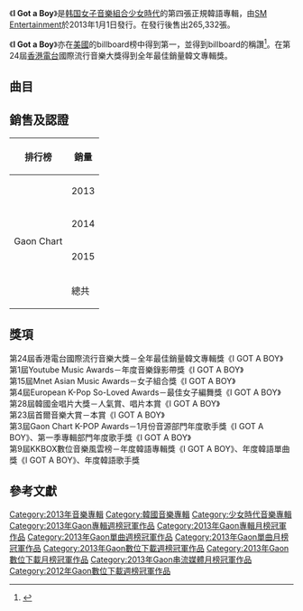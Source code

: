 {{Infobox album
| Name        = I Got a Boy
| Type        = studio
| Artist      = [[少女时代|少女时代]]
| Cover       = <!-- 檔案不存在 Snsdigotaboyalbum.jpg ，可從英文維基百科取得 -->
| Released    = 2013年1月1日<ref>{{cite web|title=The 4th Album I Got a Boy|url=http://girlsgeneration.smtown.com/Discography/AlbumInfo/576?|publisher=SM Entertainment|accessdate=2013-01-31|archive-date=2019-10-17|archive-url=https://web.archive.org/web/20191017135436/http://girlsgeneration.smtown.com/Discography/AlbumInfo/576|dead-url=no}}</ref>
| Recorded    = 2008年；2011年； 2012年于韩国首尔 S.M. 录音室
| Genre       = [[韩国流行音乐|韩国流行音乐]]、[[节奏布鲁斯|R&B]]、[[流行电音|流行电音]]、[[舞蹈流行音乐|舞蹈流行音乐]]
| Language    = 韩语
| Label       = [[SM_Entertainment|SM Entertainment]]
| Producer    = <!-- [[Lee_Soo_Man|Lee Soo Man]] （执行制作）、[[Yoo_Young-jin|Yoo Young-jin]]、[[Steve_Booker_(producer)|Steve Booker]]、[[Stereotypes_(producers)|Stereotypes]]、Will Simms、[[Kenzie_(songwriter)|Kenzie]]、[[Charlie_Mason_(lyricist)|Charlie Mason]]、[[Mitch_Hansen|Mitch Hansen]]、Joseph Belmaati、Park Chang-hyun、Trinity、[[Victoria_Horn|Victoria Horn]]、Hyuk Shin、[[Jordan_Kyle_(producer)|Jordan Kyle]] -->
| Reviews     =
| Last album  = [[GIRLS'_GENERATION_Ⅱ_-Girls_&_Peace-|Girls & Peace]]<br />（2012年）
| This album  =''''I Got a Boy''''<br />（2013年）
| Next album  = Best Selection Non Stop Mix<br />（2013年）
| Misc        =
{{singles
  | Promo          = yes
  | Name           = I Got A Boy
  | Type           = studio
  | Single 1       = Dancing Queen
  | Single 1 date  = {{Start date|2012|12|21}}
  | Single 2       = '''I Got a Boy'''
  | Single 2 date  = {{Start date|2013|1|1}}
  }}
}}

《'''I Got a Boy'''》是[[韩国|韩国]][[女子音樂組合|女子音樂組合]][[少女時代|少女時代]]的第四張正規韓語專輯，由[[SM_Entertainment|SM Entertainment]]於2013年1月1日發行。在發行後售出265,332張。

《'''I Got a Boy'''》亦在[[美國|美國]]的billboard榜中得到第一，並得到billboard的稱讚<ref>{{Cite web |url=http://www.billboard.com/articles/review/1481602/girls-generation-i-got-a-boy-track-by-track-review |title=Girls' Generation, 'I Got A Boy': Track-By-Track Review |accessdate=2013-12-12 |archive-date=2013-05-29 |archive-url=https://web.archive.org/web/20130529183330/http://www.billboard.com/articles/review/1481602/girls-generation-i-got-a-boy-track-by-track-review |dead-url=no }}</ref>。在第24屆[[香港電台|香港電台]]國際流行音樂大獎得到全年最佳銷量韓文專輯獎。

== 曲目 ==
{{tracklist
| full_width      =
| collapsed       = 
| headline        = 
| extra_column    = 
| total length    = 35:55

| title1          = I Got a Boy
| lyrics1         = Yoo Young Jin
| music1          = Will Simms、Anne Judith Wik、Sarah Lundbäck Bell、Yoo Young Jin
| length1         = 4:31
| extra1          =

| title2          = Dancing Queen
| lyrics2         = Yoon Hyo-sang、[[鄭秀妍|Jessica]]、[[黃美英|Tiffany]]
| music2          = Stephen Andrew Booker、[[黛菲|Aimee Ann Duffy]]、Kenzie
| length2         = 3:35

| title3          = Baby Maybe
| lyrics3         = [[秀英_(少女时代)|秀英]]、[[權俞利|俞利]]、[[徐朱玄|徐玄]]
| music3          = Mich Hansen、Jonas Jeberg、Ruth-Anne Cunningham、[[皮克西·洛特|Victoria Lott]]
| length3         = 3:43

| title4          = Talk Talk (말해봐)
| note4           =
| lyrics4         = Kim Tae-sung
| music4          = Mason Charlie、Oscar Michael G. Rres、Danny Saucedo
| length4         = 2:46

| title5          = Promise
| lyrics5         = Mo-ul
| music5          = Joseph Belmaati
| length5         = 3:15

| title6          = Express 999
| lyrics6         = Kim Jung-bae
| music6          = Kenzie
| length6         = 3:27

| title7          = Lost in Love (유리아이)
| note7           = 太妍和Tiffany合唱
| lyrics7         = Park Chang-hyun
| music7          = Park Chang-hyun
| length7         = 4:00

| title8          = Look at Me
| lyrics8         = Jun Gan-di
| music8          = Johan Gustafson、Fredrik Häggstam、Sebastian Lundberg、Louis Schoorl
| length8         = 3:01

| title9          = XYZ
| lyrics9         = [[權俞利|俞利]]、[[徐朱玄|徐玄]]
| music9          = Jonathan Yip、Jeremy L. Reeves、Ray Romulus、Victoria Horn
| length9         = 3:15

| title10         = Romantic St. (낭만길)
| lyrics10        = Lee Shin-sung、Lee Chan-mi、Sumi
| music10         = Matthew Heath、Hailey Collier、DK、Jordan Kyle、Hyuk Shin、Jee Yoon Yoo
| length10        = 4:00
}}

==銷售及認證==
{| class="wikitable"
! 排行榜
! colspan="2" |銷量
|- 
! rowspan="4" | Gaon Chart
| 2013
| 293,302 <ref>Sales references for "I Got A Boy" in 2013:
* [http://www.gaonchart.co.kr/main/section/chart/album.gaon?nationGbn=T&serviceGbn=&targetTime=2013&hitYear=2013&termGbn=year 2013 Album Chart (in Korean)] {{Wayback|url=http://www.gaonchart.co.kr/main/section/chart/album.gaon?nationGbn=T&serviceGbn=&targetTime=2013&hitYear=2013&termGbn=year |date=20151208062712 }}</ref> 
|- 
| 2014
| 8151 <ref>Sales references for "I Got A Boy" in 2014:
* [http://www.gaonchart.co.kr/main/section/chart/album.gaon?nationGbn=T&serviceGbn=&targetTime=10&hitYear=2014&termGbn=month OCT,2014 Album Chart (in Korean)] {{Wayback|url=http://www.gaonchart.co.kr/main/section/chart/album.gaon?nationGbn=T&serviceGbn=&targetTime=10&hitYear=2014&termGbn=month |date=20150725223154 }}</ref> 
|- 
| 2015
| 1804+ <ref>Sales references for "I Got A Boy" in 2015:
* [http://www.gaonchart.co.kr/main/section/chart/album.gaon?nationGbn=T&serviceGbn=&targetTime=04&hitYear=2015&termGbn=month APRIL,2015 Album Chart (in Korean)] {{Wayback|url=http://www.gaonchart.co.kr/main/section/chart/album.gaon?nationGbn=T&serviceGbn=&targetTime=04&hitYear=2015&termGbn=month |date=20160303173321 }}</ref> 
|- 
| 總共
| 303,257+
|}

== 獎項 ==
第24屆香港電台國際流行音樂大獎－全年最佳銷量韓文專輯獎《I GOT A BOY》<br>
第1屆Youtube Music Awards－年度音樂錄影帶獎《I GOT A BOY》<br>
第15屆Mnet Asian Music Awards－女子組合獎《I GOT A BOY》<br>
第4屆European K-Pop So-Loved Awards－最佳女子編舞獎《I GOT A BOY》<br>
第28屆韓國金唱片大獎－人氣賞、唱片本賞《I GOT A BOY》<br>
第23屆首爾音樂大賞－本賞《I GOT A BOY》<br>
第3屆Gaon Chart K-POP Awards－1月份音源部門年度歌手獎《I GOT A BOY》、第一季專輯部門年度歌手獎《I GOT A BOY》<br>
第9屆KKBOX數位音樂風雲榜－年度韓語專輯獎《I GOT A BOY》、年度韓語單曲獎《I GOT A BOY》、年度韓語歌手獎

== 參考文獻 ==
{{reflist}}
 
{{少女時代}}
{{SM Entertainment}}
{{Gaon單曲週榜冠軍 (2012年)|2012年12月29日}}
{{Gaon單曲週榜冠軍 (2013年)|2013年1月5日}}
{{Gaon專輯週榜冠軍 (2013年)|2013年1月5日、1月12日、1月26日，共3週}}
{{Gaon專輯月榜冠軍 (2010年代前期)|2013年1月}}
{{Gaon單曲月榜冠軍 (2010年代前期)|2013年1月}}
[[Category:2013年音樂專輯|Category:2013年音樂專輯]]
[[Category:韓國音樂專輯|Category:韓國音樂專輯]]
[[Category:少女時代音樂專輯|Category:少女時代音樂專輯]]
[[Category:2013年Gaon專輯週榜冠軍作品|Category:2013年Gaon專輯週榜冠軍作品]]
[[Category:2013年Gaon專輯月榜冠軍作品|Category:2013年Gaon專輯月榜冠軍作品]]
[[Category:2013年Gaon單曲週榜冠軍作品|Category:2013年Gaon單曲週榜冠軍作品]]
[[Category:2013年Gaon單曲月榜冠軍作品|Category:2013年Gaon單曲月榜冠軍作品]]
[[Category:2013年Gaon數位下載週榜冠軍作品|Category:2013年Gaon數位下載週榜冠軍作品]]
[[Category:2013年Gaon數位下載月榜冠軍作品|Category:2013年Gaon數位下載月榜冠軍作品]]
[[Category:2013年Gaon串流媒體月榜冠軍作品|Category:2013年Gaon串流媒體月榜冠軍作品]]
[[Category:2012年Gaon數位下載週榜冠軍作品|Category:2012年Gaon數位下載週榜冠軍作品]]